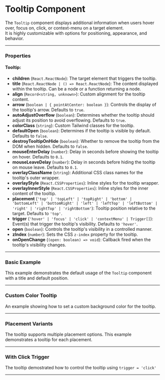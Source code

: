 
<Meta of={TooltipStories} />

# Tooltip Component

The `Tooltip` component displays additional information when users hover over, focus on, click, or context-menu on a target element.  
It is highly customizable with options for positioning, appearance, and behavior.

---

### Properties

#### Tooltip:

- **children** (`React.ReactNode`): The target element that triggers the tooltip.
- **title** (`React.ReactNode | () => React.ReactNode`): The content displayed within the tooltip. Can be a node or a function returning a node.
- **align** (`Record<string, unknown>`): Custom alignment for the tooltip content.
- **arrow** (`boolean | { pointAtCenter: boolean }`): Controls the display of the tooltip's arrow. Defaults to `true`.
- **autoAdjustOverflow** (`boolean`): Determines whether the tooltip should adjust its position to avoid overflowing. Defaults to `true`.
- **colorClass** (`string`): Custom Tailwind classes for the tooltip.
- **defaultOpen** (`boolean`): Determines if the tooltip is visible by default. Defaults to `false`.
- **destroyTooltipOnHide** (`boolean`): Whether to remove the tooltip from the DOM when hidden. Defaults to `false`.
- **mouseEnterDelay** (`number`): Delay in seconds before showing the tooltip on hover. Defaults to `0.1`.
- **mouseLeaveDelay** (`number`): Delay in seconds before hiding the tooltip on mouse leave. Defaults to `0.1`.
- **overlayClassName** (`string`): Additional CSS class names for the tooltip's outer wrapper.
- **overlayStyle** (`React.CSSProperties`): Inline styles for the tooltip wrapper.
- **overlayInnerStyle** (`React.CSSProperties`): Inline styles for the inner content of the tooltip.
- **placement** (`'top' | 'topLeft' | 'topRight' | 'bottom' | 'bottomLeft' | 'bottomRight' | 'left' | 'leftTop' | 'leftBottom' | 'right' | 'rightTop' | 'rightBottom'`): Tooltip position relative to the target. Defaults to `'top'`.
- **trigger** (`'hover' | 'focus' | 'click' | 'contextMenu' | Trigger[]`): Event(s) that trigger the tooltip's visibility. Defaults to `'hover'`.
- **open** (`boolean`): Controls the tooltip's visibility in a controlled manner.
- **zIndex** (`number`): Sets the CSS `z-index` property for the tooltip.
- **onOpenChange** (`(open: boolean) => void`): Callback fired when the tooltip's visibility changes.

---

### Basic Example

This example demonstrates the default usage of the `Tooltip` component with a title and default position.

<Canvas of={TooltipStories.Default} />

---

### Custom Color Tooltip

An example showing how to set a custom background color for the tooltip.

<Canvas of={TooltipStories.CustomColor} />


---

### Placement Variants

The tooltip supports multiple placement options. This example demonstrates a tooltip for each placement.

<Canvas of={TooltipStories.CustomPlacement} />

---

### With Click Trigger

The tooltip demostrated how to control the tooltip using `trigger = 'click'`

<Canvas of={TooltipStories.ClickTrigger} />

---
